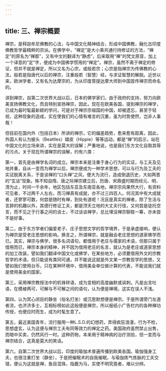 ```yaml
---
---
---
```

title: 三、禅宗概要
---




禅宗，是释迦牟尼佛教的心法，与中国文化精神结合，形成中国佛教，融化古印度佛教哲学最精粹的宗派。在佛学中，“禅定”是大小乘共通行持修证的方法，“禅定”的原名为“禅那”，又有中文的翻译为“静虑”，后来取用“禅”的梵文原音，加上一个译意的“定”字，便成为中国佛学惯用的“禅定”。禅宗，虽然不离于禅定的修证，但并不就是禅定，所以又名为心宗，或般若宗；心宗是指禅宗为传佛教的心法，般若是指唐代以后的禅宗，注重般若（智慧）经，与求证智慧的解脱。近世以来，欧洲学者，又有名为达摩宗的，为从印度菩提达摩大师到中国首传禅宗而命名的。

讲到禅宗，自第二次世界大战以后，日本的佛学家们，由于政府的支持，努力向欧美宣扬佛教文化，而且特别宣扬禅宗，因此，现在在欧美各国，提到禅宗的禅学，已成为最时髦最新颖的学问，可是对于禅宗宗祖国的中国，却被遗忘，甚至于轻视，这种现象的造成，实在使我们的心情有难言的沉重，虽为时势使然，岂非人事哉！

但目前在国内外（包括日本）所讲的禅宗，它的偏差趋势，愈来愈有距离，因此，外国人有认为披头（Beattles）嬉皮（Hippie）等等运动，都是“禅”的启示，站在中国文化的立场来讲，实在是莫大的误解；严重地说，也是我们东方文化自取其辱的污点。关于现在所谓禅宗的误解，约有六类：

第一，首先是由禅学名词的成立。禅宗本来是注重于身心行为的实证，与工夫及见地并重，自从一变而为禅学以后，禅宗便成为一种学术思想，可以与行为及工夫的实证脱离关系，于是谈禅的“口头禅”之风，便大为流行，造成倒退历史，大如两晋的“玄谈”现象。殊不知自隋、唐之际禅宗建立后，历唐、宋鼎盛时期而经元、明、清为止，时间一千余年，地区包括东亚及东南亚各地，禅宗宗风果然大行，有资料可见者，不过两千人左右，而习禅真有成就，亦不过三四百人。何况其中有大成就者，还寥寥可数，何尝是随时有禅，到处有道呢！况且是真实的禅者，除了生活与言辞的机趣以外，其德行修证工夫，都是顶天立地的大丈夫行径，又何尝是徒托空言，而不见之于行事之间的谈士，不过谈谈禅学，总比埋没禅宗聊胜一筹，亦未尝不是好事。

第二，由于东方学者们偏爱老子、庄子思想文学的哲学境界，于是承虚接响，便认为禅宗是受老庄思想的影响。换言之，所谓禅宗，就是融会老庄思想的道家佛学而已。其实，禅宗与佛学，很多名词语句，都借用于老庄与儒家的术语，但那只属于借用而已，禅宗本身的精神，并不因为借用老庄的名言，就认为是老庄或道家思想的加工改装，譬如我们翻译中国文化或佛学，在某些地方，必须要借用外文的宗教哲学的术语，但只能说有类同可通，并不能说这就是外文某一宗教哲学的思想，又譬如我们使用台币，只在某种环境中，借用美金单位做计算的代表，不能说我们就是使用美金的国家。

第三，采用禅宗教授法中的机锋转语，成为变相的高度幽默或讽刺。凡是出言吐语，在模棱两可，可解与不可解之间的语句，认为便是禅境，这实在误人不浅。

第四，认为冥心闭目的静坐（俗名打坐）或沉思默想便是禅宗。于是所谓旁门左道者流，也济济多士，互相标榜如此这般便是禅宗，所以报纸小广告栏内的各种禅功传授，也便应时而生，成为时髦生意了。

第五，最近美国青年，流行服用一种L.S.D.的幻想药，弄得疯狂浪漫，行为不检，思想虚玄，认为这便与禅宗工夫有同等效力的禅定之药。美国政府虽然禁止出售，而暗中买卖，仍然风行一时。这种药物，本来用于精神病的治疗测验，但一变而与禅宗结合，这真是莫大的笑话。

第六，自第二次世界大战以后，印度的瑜伽术普遍传播到欧美各国。瑜伽强身工夫，也很注重打坐（静坐），于是把催眠术的自我催眠，与瑜伽炼气炼脉的工夫交错，便认为这就是禅，鱼目混珠，指鹿为马，实使不明究竟者，难以分辨。